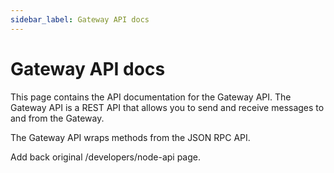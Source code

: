 ```yaml
---
sidebar_label: Gateway API docs
---
```


# Gateway API docs

This page contains the API documentation for the Gateway API. The Gateway API is a REST API that allows you to send and receive messages to and from the Gateway.

The Gateway API wraps methods from the JSON RPC API.

Add back original /developers/node-api page.